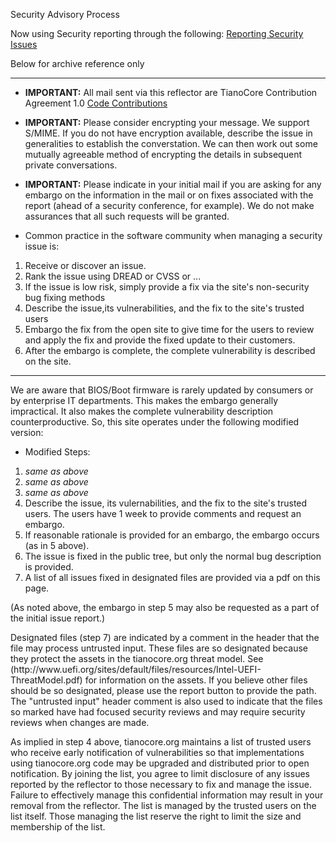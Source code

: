 Security Advisory Process

Now using Security reporting through the following: [[Reporting Security Issues]]

Below for archive reference only
----


*'''IMPORTANT:''' All mail sent via this reflector are TianoCore Contribution Agreement 1.0 [[Code Contributions]]

*'''IMPORTANT:''' Please consider encrypting your message. We support S/MIME. If you do not have encryption available, describe the issue in generalities to establish the converstation. We can then work out some mutually agreeable method of encrypting the details in subsequent private conversations.

*'''IMPORTANT:''' Please indicate in your initial mail if you are asking for any embargo on the information in the mail or on fixes associated with the report (ahead of a security conference, for example). We do not make assurances that all such requests will be granted.



*Common practice in the software community when managing a security issue is:
# Receive or discover an issue.
# Rank the issue using DREAD or CVSS or ...
# If the issue is low risk, simply provide a fix via the site's non-security bug fixing methods
# Describe the issue,its vulnerabilities, and the fix to the site's trusted users
# Embargo the fix from the open site to give time for the users to review and apply the fix and provide the fixed update to their customers.
# After the embargo is complete, the complete vulnerability is described on the site.

----

We are aware that BIOS/Boot firmware is rarely updated by consumers or by enterprise IT departments. This makes the embargo generally impractical. It also makes the complete vulnerability description counterproductive. So, this site operates under the following modified version:


* Modified Steps:
# ''same as above''
# ''same as above''
# ''same as above''
# Describe the issue, its vulernabilities, and the fix to the site's trusted users. The users have 1 week to provide comments and request an embargo.
# If reasonable rationale is provided for an embargo, the embargo occurs (as in 5 above).
# The issue is fixed in the public tree, but only the normal bug description is provided.
# A list of all issues fixed in designated files are provided via a pdf on this page. 

(As noted above, the embargo in step 5 may also be requested as a part of the initial issue report.)

Designated files (step 7) are indicated by a comment in the header that the file may process untrusted input. These files are so designated because they protect the assets in the tianocore.org threat model. See (http://www.uefi.org/sites/default/files/resources/Intel-UEFI-ThreatModel.pdf) for information on the assets. If you believe other files should be so designated, please use the report button to provide the path. The "untrusted input" header comment is also used to indicate that the files so marked have had focused security reviews and may require security reviews when changes are made.

As implied in step 4 above, tianocore.org maintains a list of trusted users who receive early notification of vulnerabilities so that implementations using tianocore.org code may be upgraded and distributed prior to open notification. By joining the list, you agree to limit disclosure of any issues reported by the reflector to those necessary to fix and manage the issue. Failure to effectively manage this confidential information may result in your removal from the reflector. The list is managed by the trusted users on the list itself. Those managing the list reserve the right to limit the size and membership of the list.
